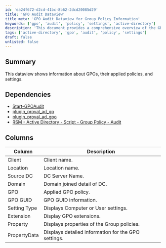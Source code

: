 ```yaml
---
id: 'ea24f672-d2cd-41bc-8b62-2dcd20085d29'
title: 'GPO Audit Dataview'
title_meta: 'GPO Audit Dataview for Group Policy Information'
keywords: ['gpo', 'audit', 'policy', 'settings', 'active-directory']
description: 'This document provides a comprehensive overview of the GPO Audit Dataview, detailing the information about Group Policy Objects (GPOs), their applied policies, and settings. It includes dependencies and a breakdown of the data columns for better understanding and utilization.'
tags: ['active-directory', 'gpo', 'audit', 'policy', 'settings']
draft: false
unlisted: false
---
```

## Summary

This dataview shows information about GPOs, their applied policies, and settings.

## Dependencies

- [Start-GPOAudit](https://proval.itglue.com/DOC-5078775-7457846)
- [plugin_proval_ad_gp](https://proval.itglue.com/DOC-5078775-7948461)
- [plugin_proval_ad_gpo](https://proval.itglue.com/DOC-5078775-7948720)
- [RSM - Active Directory - Script - Group Policy - Audit](https://proval.itglue.com/DOC-5078775-15193954)

## Columns

| Column       | Description                                       |
|--------------|---------------------------------------------------|
| Client       | Client name.                                     |
| Location     | Location name.                                   |
| Source DC    | DC Server Name.                                  |
| Domain       | Domain joined detail of DC.                      |
| GPO          | Applied GPO policy.                              |
| GPO GUID     | GPO GUID information.                            |
| Setting Type | Displays Computer or User settings.              |
| Extension    | Display GPO extensions.                          |
| Property     | Displays properties of the Group policies.       |
| PropertyData | Displays detailed information for the GPO settings.|












